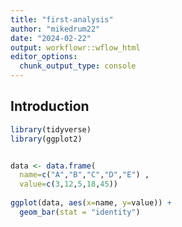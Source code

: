 ```yaml
---
title: "first-analysis"
author: "mikedrum22"
date: "2024-02-22"
output: workflowr::wflow_html
editor_options:
  chunk_output_type: console
---
```


## Introduction

```r
library(tidyverse)
library(ggplot2)


data <- data.frame(
  name=c("A","B","C","D","E") ,  
  value=c(3,12,5,18,45))
  
ggplot(data, aes(x=name, y=value)) + 
  geom_bar(stat = "identity")
```

